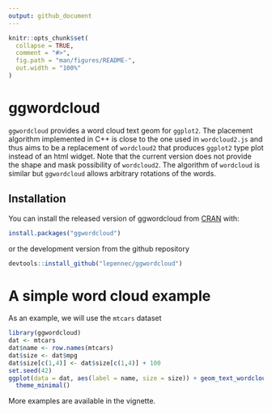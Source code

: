 ```yaml
---
output: github_document
---
```


<!-- README.md is generated from README.Rmd. Please edit that file -->

```r
knitr::opts_chunk$set(
  collapse = TRUE,
  comment = "#>",
  fig.path = "man/figures/README-",
  out.width = "100%"
)
```
# ggwordcloud

`ggwordcloud` provides a word cloud text geom for `ggplot2`.  The placement algorithm implemented in C++ is close to the one used in `wordcloud2.js` and thus aims to be a replacement of `wordcloud2` that produces `ggplot2` type plot instead of an html widget. Note that the current version does not provide the shape and mask possibility of `wordcloud2`. The algorithm of `wordcloud` is similar but `ggwordcloud` allows arbitrary rotations of the words.

## Installation

You can install the released version of ggwordcloud from [CRAN](https://CRAN.R-project.org) with:
```r
install.packages("ggwordcloud")
```
or the development version from the github repository
```r
devtools::install_github("lepennec/ggwordcloud")
```

# A simple word cloud example

As an example, we will use the `mtcars` dataset 
```r
library(ggwordcloud)
dat <- mtcars
dat$name <- row.names(mtcars)
dat$size <- dat$mpg
dat$size[c(1,4)] <- dat$size[c(1,4)] + 100
set.seed(42)
ggplot(data = dat, aes(label = name, size = size)) + geom_text_wordcloud() +
  theme_minimal()
```

More examples are available in the vignette.

